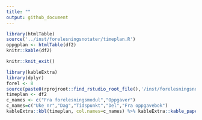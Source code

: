 ```yaml
---
title: ""
output: github_document
---
```


```r
library(htmlTable)
source('../inst/forelesningsnotater/timeplan.R')
oppgplan <- htmlTable(df2)
knitr::kable(df2)
```

```r
knitr::knit_exit()
```

```r
library(kableExtra)
library(dplyr)
forel <- 8
source(paste0(rprojroot::find_rstudio_root_file(),'/inst/forelesningsnotater/timeplan.R'))
timeplan <- df2
c_names <- c("Fra forelesningsmodul","Oppgaver")
c_names=c("Uke nr","Dag","Tidspunkt","Del","Fra oppgavebok")
kableExtra::kbl(timeplan, col.names=c_names) %>% kableExtra::kable_paper(full_width = F) %>% kableExtra::row_spec(forel, bold = T)
```

